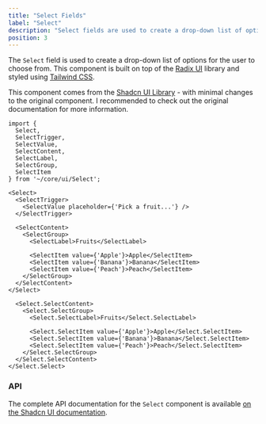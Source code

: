 ```yaml
---
title: "Select Fields"
label: "Select"
description: "Select fields are used to create a drop-down list of options for the user to choose from."
position: 3
---
```


The `Select` field is used to create a drop-down list of options for the user to choose from. This component is built on top of the [Radix UI](https://radix-ui.com) library and styled using [Tailwind CSS](https://tailwindcss.com).

This component comes from the [Shadcn UI Library](https://ui.shadcn.com) - with minimal changes to the original component. I recommended to check out the original documentation for more information.

```tsx
import { 
  Select, 
  SelectTrigger, 
  SelectValue,
  SelectContent,
  SelectLabel,
  SelectGroup,
  SelectItem
} from '~/core/ui/Select';

<Select>
  <SelectTrigger>
    <SelectValue placeholder={'Pick a fruit...'} />
  </SelectTrigger>

  <SelectContent>
    <SelectGroup>
      <SelectLabel>Fruits</SelectLabel>

      <SelectItem value={'Apple'}>Apple</SelectItem>
      <SelectItem value={'Banana'}>Banana</SelectItem>
      <SelectItem value={'Peach'}>Peach</SelectItem>
    </SelectGroup>
  </SelectContent>
</Select>
```

<DemoContainer>
  <div className='w-full max-w-xs'>
    <Select.Select>
      <Select.SelectTrigger>
        <Select.SelectValue placeholder={'Pick a fruit...'} />
      </Select.SelectTrigger>

      <Select.SelectContent>
        <Select.SelectGroup>
          <Select.SelectLabel>Fruits</Select.SelectLabel>

          <Select.SelectItem value={'Apple'}>Apple</Select.SelectItem>
          <Select.SelectItem value={'Banana'}>Banana</Select.SelectItem>
          <Select.SelectItem value={'Peach'}>Peach</Select.SelectItem>
        </Select.SelectGroup>
      </Select.SelectContent>
    </Select.Select>
  </div>
</DemoContainer>

### API

The complete API documentation for the `Select` component is available [on the Shadcn UI documentation](https://ui.shadcn.com/docs/components/select).